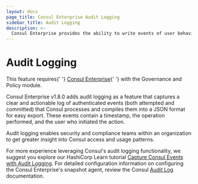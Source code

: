 ```yaml
---
layout: docs
page_title: Consul Enterprise Audit Logging
sidebar_title: Audit Logging
description: >-
  Consul Enterprise provides the ability to write events of user behavior with Consul’s API so operations and security users can perform legal compliance auditing.
---
```


# Audit Logging

<EnterpriseAlert>
  This feature requires{' '}
  <a href="https://www.hashicorp.com/products/consul/">Consul Enterprise</a>{' '}
  with the Governance and Policy module.
</EnterpriseAlert>

Consul Enterprise v1.8.0 adds audit logging as a feature that captures a clear and actionable log of authenticated events (both attempted and committed) that Consul processes and compiles them into a JSON format for easy export. These events contain a timestamp, the operation performed, and the user who initiated the action.

Audit logging enables security and compliance teams within an organization to get greater insight into Consul access and usage patterns.

For more experience leveraging Consul's audit logging functionality, we suggest you explore our HashiCorp Learn tutorial [Capture Consul Events with Audit Logging](https://learn.hashicorp.com/tutorials/consul/audit-logging). For detailed configuration information on configuring the Consul Enterprise's snapshot agent, review the Consul [Audit Log](https://www.consul.io/docs/agent/options#audit) documentation.